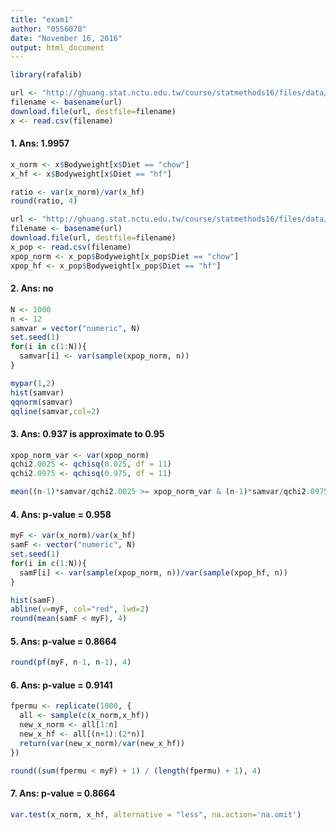 ```yaml
---
title: "exam1"
author: "0556078"
date: "November 16, 2016"
output: html_document
---
```


```r
library(rafalib)
```

```r
url <- "http://ghuang.stat.nctu.edu.tw/course/statmethods16/files/data/maleMiceWeights.csv"
filename <- basename(url)
download.file(url, destfile=filename)
x <- read.csv(filename)
```

#### 1. Ans: 1.9957
```r
x_norm <- x$Bodyweight[x$Diet == "chow"]
x_hf <- x$Bodyweight[x$Diet == "hf"]

ratio <- var(x_norm)/var(x_hf)
round(ratio, 4)
```

```r
url <- "http://ghuang.stat.nctu.edu.tw/course/statmethods16/files/data/malemice_pheno.csv"
filename <- basename(url)
download.file(url, destfile=filename)
x_pop <- read.csv(filename)
xpop_norm <- x_pop$Bodyweight[x_pop$Diet == "chow"]
xpop_hf <- x_pop$Bodyweight[x_pop$Diet == "hf"]
```

#### 2. Ans: no
```r
N <- 1000
n <- 12
samvar = vector("numeric", N)
set.seed(1)
for(i in c(1:N)){
  samvar[i] <- var(sample(xpop_norm, n))
}
```

```r
mypar(1,2)
hist(samvar)
qqnorm(samvar)
qqline(samvar,col=2)
```

#### 3. Ans: 0.937 is approximate to 0.95
```r
xpop_norm_var <- var(xpop_norm)
qchi2.0025 <- qchisq(0.025, df = 11)
qchi2.0975 <- qchisq(0.975, df = 11)

mean((n-1)*samvar/qchi2.0025 >= xpop_norm_var & (n-1)*samvar/qchi2.0975 <= xpop_norm_var)
```

#### 4. Ans: p-value = 0.958
```r
myF <- var(x_norm)/var(x_hf)
samF <- vector("numeric", N)
set.seed(1)
for(i in c(1:N)){
  samF[i] <- var(sample(xpop_norm, n))/var(sample(xpop_hf, n))
}
```

```r
hist(samF)
abline(v=myF, col="red", lwd=2)
round(mean(samF < myF), 4)
```

#### 5. Ans: p-value = 0.8664
```r
round(pf(myF, n-1, n-1), 4)
```

#### 6. Ans: p-value = 0.9141
```r
fpermu <- replicate(1000, {
  all <- sample(c(x_norm,x_hf))
  new_x_norm <- all[1:n]
  new_x_hf <- all[(n+1):(2*n)]
  return(var(new_x_norm)/var(new_x_hf))
})
```

```r
round((sum(fpermu < myF) + 1) / (length(fpermu) + 1), 4)
```

#### 7. Ans: p-value = 0.8664
```r
var.test(x_norm, x_hf, alternative = "less", na.action='na.omit')
```